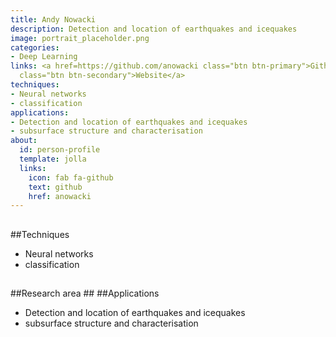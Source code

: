 ```yaml
---
title: Andy Nowacki
description: Detection and location of earthquakes and icequakes
image: portrait_placeholder.png
categories:
- Deep Learning
links: <a href=https://github.com/anowacki class="btn btn-primary">Github</a><a href=https://environment.leeds.ac.uk/see/staff/1455/dr-andy-nowacki
  class="btn btn-secondary">Website</a>
techniques:
- Neural networks
- classification
applications:
- Detection and location of earthquakes and icequakes
- subsurface structure and characterisation
about:
  id: person-profile
  template: jolla
  links:
    icon: fab fa-github
    text: github
    href: anowacki
---
```

   
:::{#person-profile}
:::
   
##
##Techniques
   
- Neural networks
- classification
   
##
##Research area
##
##Applications
   
- Detection and location of earthquakes and icequakes
- subsurface structure and characterisation
